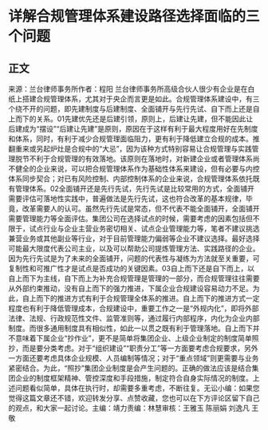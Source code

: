 # 详解合规管理体系建设路径选择面临的三个问题
## 正文
来源：兰台律师事务所作者：程阳 兰台律师事务所高级合伙人很少有企业是在白纸上搭建合规管理体系，尤其对于央企而言更是如此。合规管理体系建设中，有三个绕不开的问题，即先建制度与后建制度、全面铺开与先行先试、自下而上还是自上而下的关系。01先建优先还是后建引领，原则上，后建让先建，但不能因此让后建成为“摆设”“后建让先建”是原则，原因在于这样有利于最大程度用好在先制度和体系，同时，有利于减少合规管理面临阻力，更有利于降低建立合规的成本。推翻重来或另起炉灶是合规中的“大忌”，因为该种方式特别容易让合规管理与实践管理脱节不利于合规管理的有效落地。该原则在落地时，对新建企业或者管理体系尚不健全的企业来说，可以把合规管理体系作为基础性体系来建设，但有必要与内控体系同步契合；对已有风险控制、内部控制体系的企业来说，合规管理体系依托既有管理体系。02全面铺开还是先行先试，先行先试是比较常用的方式，全面铺开需要评估可落地性实践中，普遍做法是先行先试，这也符合改革的基本规律，毕竟，改革需要人的认可。虽然先行先试是常态，但不代表不能全面铺开，全面铺开需要管理能力等全面评估。集团公司在选择试点的时候，需要考虑的因素包括但不限于，试点行业与企业主营业务密切相关、试点企业管理能力等，笔者不建议挑选兼营业务或其他副业等行业，对于目前管理能力偏弱等企业不建议选择。最好选择可能最大限度代表公司主业，以及可以帮助公司提炼管理方法、实践路径的企业。因为先行先试是为了未来的全面铺开，问题的代表性与凝练为方法就至关重要，可复制性和可推广性才是试点是否成功的关键因素。03自上而下还是自下而上，以自上而下为主线，自下而上为补充合规管理是管理的一部分，而合规管理往往需要从外部约束推动，没有自上而下的强力推进，下属企业合规建设容易动力不足。为此，自上而下的推进方式有利于合规管理全体系的推进。自上而下的推进方式一定程度也有利于降低管理成本，合规建设中，重要工作之一是“外规内化”，即将外部法律、法规、行政规范性文件、监管准则等，通过履行内部程序，内化为企业内部制度。而很多通用制度具有相似性，如此一以贯之既有利于管理落地。自上而下并不意味着下属企业“抄作业”，更不是简单将集团企业、上级企业制定的制度简单照抄，而是要分类考虑。对于“组织建设”“职责分工”等一方面要考虑合规要求，另外一方面还要考虑具体企业规模、人员编制等情况；对于“重点领域”则更需要与业务紧密结合。为此，“照抄”集团企业制度是会产生问题的。正确的做法应该是结合集团企业的制度框架精神、管控深度和手段措施，制定符合自身实际情况的制度。上述问题看似简单，具体在执行时，却需要多重考虑，不断往复。无讼小编：如果您觉得这篇文章还不错，欢迎转发分享、点赞收藏，您也可以在下方评论区留下自己的观点，和大家一起讨论。主编：靖力责编：林慧审核：王雅玉 陈丽娟 刘逸凡 王敬